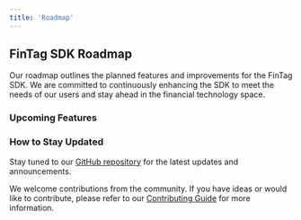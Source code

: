 ```yaml
---
title: 'Roadmap'
---
```


## FinTag SDK Roadmap
Our roadmap outlines the planned features and improvements for the FinTag SDK. We are committed to continuously enhancing the SDK to meet the needs of our users and stay ahead in the financial technology space.

### Upcoming Features


### How to Stay Updated
Stay tuned to our [GitHub repository](https://github.com/fintag-io) for the latest updates and announcements.

We welcome contributions from the community. If you have ideas or would like to contribute, please refer to our [Contributing Guide](./contributing) for more information.

